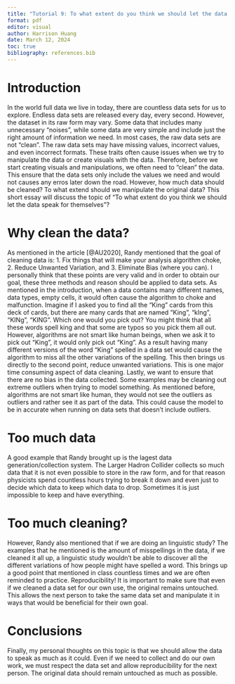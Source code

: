 ```yaml
---
title: "Tutorial 9: To what extent do you think we should let the data speak for themselves? "
format: pdf
editor: visual
author: Harrison Huang
date: March 12, 2024
toc: true
bibliography: references.bib
---
```


# Introduction 
In the world full data we live in today, there are countless data sets for us to explore. Endless data sets are released every day, every second. However, the dataset in its raw form may vary. Some data that includes many unnecessary "noises", while some data are very simple and include just the right amount of information we need. In most cases, the raw data sets are not "clean". The raw data sets may have missing values, incorrect values, and even incorrect formats. These traits often cause issues when we try to manipulate the data or create visuals with the data. Therefore, before we start creating visuals and manipulations, we often need to "clean" the data. This ensure that the data sets only include the values we need and would not causes any erros later down the road. However, how much data should be cleaned? To what extend should we manipulate the original data? This short essay will discuss the topic of "To what extent do you think we should let the data speak for themselves"?  


# Why clean the data?
As mentioned in the article [@AU2020], Randy mentioned that the goal of cleaning data is: 1. Fix things that will make your analysis algorithm choke, 2. Reduce Unwanted Variation, and 3. Eliminate Bias (where you can). I personally think that these points are very valid and in order to obtain our goal, these three methods and reason should be applied to data sets. As mentioned in the introduction, when a data contains many different names, data types, empty cells, it would often cause the algorithm to choke and malfunction. Imagine if I asked you to find all the "King" cards from this deck of cards, but there are many cards that are named "King", "kIng", "KINg", "KING". Which one would you pick out? You might think that all these words spell king and that some are typos so you pick them all out. However, algorithms are not smart like human beings, when we ask it to pick out "King", it would only pick out "King". As a result having many different versions of the word "King" spelled in a data set would cause the algorithm to miss all the other variations of the spelling. This then brings us directly to the second point, reduce unwanted variations. This is one major time consuming aspect of data cleaning. Lastly, we want to ensure that there are no bias in the data collected. Some examples may be cleaning out extreme outliers when trying to model something. As mentioned before, algorithms are not smart like human, they would not see the outliers as outliers and rather see it as part of the data. This could cause the model to be in accurate when running on data sets that doesn't include outliers. 


# Too much data
A good example that Randy brought up is the lagest data generation/collection system. The Larger Hadron Collider collects so much data that it is not even possible to store in the raw form, and for that reason physicists spend countless hours trying to break it down and even just to decide which data to keep which data to drop. Sometimes it is just impossible to keep and have everything. 

# Too much cleaning?
However, Randy also mentioned that if we are doing an linguistic study? The examples that he mentioned is the amount of misspellings in the data, if we cleaned it all up, a linguistic study wouldn't be able to discover all the different variations of how people might have spelled a word. This brings up a good point that mentioned in class countless times and we are often reminded to practice. Reproducibility! It is important to make sure that even if we cleaned a data set for our own use, the original remains untouched. This allows the next person to take the same data set and manipulate it in ways that would be beneficial for their own goal. 


# Conclusions
Finally, my personal thoughts on this topic is that we should allow the data to speak as much as it could. Even if we need to collect and do our own work, we must respect the data set and allow reproducibility for the next person. The original data should remain untouched as much as possible. 

\newpage
